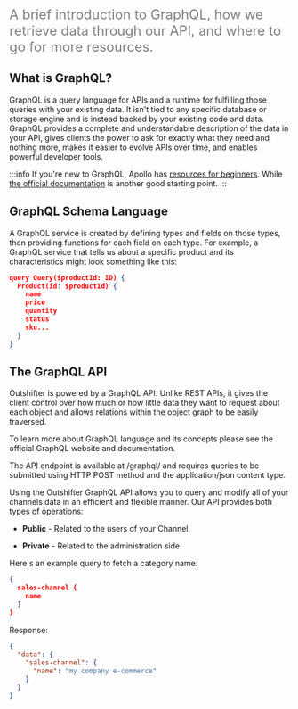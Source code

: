 <font color="grey" size="5" >

A brief introduction to GraphQL, how we retrieve data through our API, and where
to go for more resources.

</font>

## What is GraphQL?

GraphQL is a query language for APIs and a runtime for fulfilling those queries
with your existing data. It isn't tied to any specific database or storage
engine and is instead backed by your existing code and data. GraphQL provides a
complete and understandable description of the data in your API, gives clients
the power to ask for exactly what they need and nothing more, makes it easier to
evolve APIs over time, and enables powerful developer tools.

:::info If you're new to GraphQL, Apollo has
[resources for beginners](https://www.apollographql.com/blog/backend/the-basics-of-graphql-in-5-links-9e1dc4cac055/).
While [the official documentation](https://graphql.org/) is another good
starting point. :::

## GraphQL Schema Language

A GraphQL service is created by defining types and fields on those types, then
providing functions for each field on each type. For example, a GraphQL service
that tells us about a specific product and its characteristics might look
something like this:

```json
query Query($productId: ID) {
  Product(id: $productId) {
    name
    price
    quantity
    status
    sku...
  }
}
```

## The GraphQL API

Outshifter is powered by a GraphQL API. Unlike REST APIs, it gives the client
control over how much or how little data they want to request about each object
and allows relations within the object graph to be easily traversed.

To learn more about GraphQL language and its concepts please see the official
GraphQL website and documentation.

The API endpoint is available at /graphql/ and requires queries to be submitted
using HTTP POST method and the application/json content type.

Using the Outshifter GraphQL API allows you to query and modify all of your
channels data in an efficient and flexible manner. Our API provides both types
of operations:

- **Public** - Related to the users of your Channel.

- **Private** - Related to the administration side.

Here's an example query to fetch a category name:

```json
{
  sales-channel {
    name
  }
}
```

Response:

```json
{
  "data": {
    "sales-channel": {
      "name": "my company e-commerce"
    }
  }
}
```
